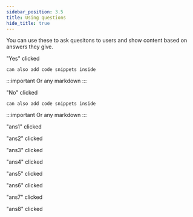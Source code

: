 ```yaml
---
sidebar_position: 3.5
title: Using questions
hide_title: true
---
```



You can use these to ask quesitons to users and show content based on answers they give.


<Question
    question="This is a yes / no question?">
<Answer title="Yes">

"Yes" clicked

```
can also add code snippets inside
```

:::important
Or any markdown
:::

</Answer>
<Answer title="No">

"No" clicked

```
can also add code snippets inside
```

:::important
Or any markdown
:::

</Answer>
</Question>

<Question
    question="This is a multi answer question?">
<Answer title="ans1">

"ans1" clicked

</Answer>
<Answer title="ans2">

"ans2" clicked

</Answer>
<Answer title="ans3">

"ans3" clicked

</Answer>
<Answer title="ans4">

"ans4" clicked

</Answer>
<Answer title="ans5">

"ans5" clicked

</Answer>
<Answer title="ans6">

"ans6" clicked

</Answer>
<Answer title="ans7">

"ans7" clicked

</Answer>
<Answer title="ans8">

"ans8" clicked

</Answer>
</Question>